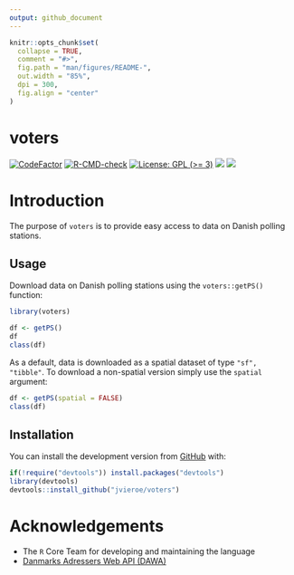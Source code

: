 ```yaml
---
output: github_document
---
```


<!-- README.md is generated from README.Rmd. Please edit that file -->

```r
knitr::opts_chunk$set(
  collapse = TRUE,
  comment = "#>",
  fig.path = "man/figures/README-",
  out.width = "85%",
  dpi = 300,
  fig.align = "center"
)
```

# voters

<!-- badges: start -->
[![CodeFactor](https://www.codefactor.io/repository/github/jvieroe/voters/badge)](https://www.codefactor.io/repository/github/jvieroe/voters)
[![R-CMD-check](https://github.com/jvieroe/voters/workflows/R-CMD-check/badge.svg)](https://github.com/jvieroe/voters/actions)
[![License: GPL (>= 3)](https://img.shields.io/badge/license-GPL (>= 3)-blue.svg)](https://cran.r-project.org/web/licenses/GPL (>= 3))
[![](https://img.shields.io/github/last-commit/https://github.com/jvieroe/voters.svg)](https://github.com/https://github.com/jvieroe/voters/commits/main)
[![](https://img.shields.io/badge/lifecycle-experimental-orange.svg)](https://lifecycle.r-lib.org/articles/stages.html#experimental)
<!-- badges: end -->

# Introduction

The purpose of `voters` is to provide easy access to data on Danish polling stations.


## Usage

Download data on Danish polling stations using the `voters::getPS()` function:

```r
library(voters)
```

```r
df <- getPS()
df
class(df)
```
As a default, data is downloaded as a spatial dataset of type `"sf", "tibble"`. To download a non-spatial version simply use the `spatial` argument:
```r
df <- getPS(spatial = FALSE)
class(df)
```

## Installation

You can install the development version from [GitHub](https://github.com/) with:

``` r
if(!require("devtools")) install.packages("devtools")
library(devtools)
devtools::install_github("jvieroe/voters")
```

# Acknowledgements

* The `R` Core Team for developing and maintaining the language
* [Danmarks Adressers Web API (DAWA)](https://dawadocs.dataforsyningen.dk/)

